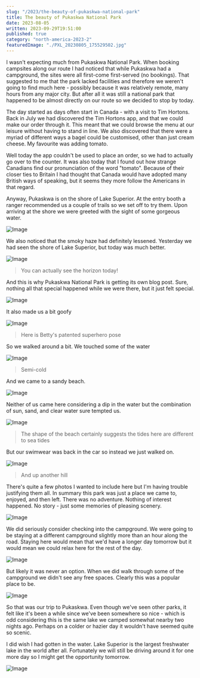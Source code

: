 ```yaml
---
slug: "/2023/the-beauty-of-pukaskwa-national-park"
title: The beauty of Pukaskwa National Park
date: 2023-08-05
written: 2023-09-29T19:51:00
published: true
category: "north-america-2023-2"
featuredImage: "./PXL_20230805_175529502.jpg"
---
```


I wasn't expecting much from Pukaskwa National Park. When booking campsites along our route I had noticed that while Pukaskwa had a campground, the sites were all first-come first-served (no bookings). That suggested to me that the park lacked facilities and therefore we weren't going to find much here - possibly because it was relatively remote, many hours from any major city. But after all it was still a national park that happened to be almost directly on our route so we decided to stop by today.

The day started as days often start in Canada - with a visit to Tim Hortons. Back in July we had discovered the Tim Hortons app, and that we could make our order through it. This meant that we could browse the menu at our leisure without having to stand in line. We also discovered that there were a myriad of different ways a bagel could be customised, other than just cream cheese. My favourite was adding tomato.

Well today the app couldn't be used to place an order, so we had to actually go over to the counter. It was also today that I found out how strange Canadians find our pronunciation of the word "tomato". Because of their closer ties to Britain I had thought that Canada would have adopted many British ways of speaking, but it seems they more follow the Americans in that regard.

Anyway, Pukaskwa is on the shore of Lake Superior. At the entry booth a ranger recommended us a couple of trails so we set off to try them. Upon arriving at the shore we were greeted with the sight of some gorgeous water.

![Image](PXL_20230805_175529502.jpg)

We also noticed that the smoky haze had definitely lessened. Yesterday we had seen the shore of Lake Superior, but today was much better.

![Image](PXL_20230805_181024588.jpg)

> You can actually see the horizon today!

And this is why Pukaskwa National Park is getting its own blog post. Sure, nothing all that special happened while we were there, but it just felt special.

![Image](PXL_20230805_181248343.jpg)

It also made us a bit goofy

![Image](PXL_20230805_181310133.jpg)

> Here is Betty's patented superhero pose

So we walked around a bit. We touched some of the water

![Image](PXL_20230805_181907635.jpg)

> Semi-cold

And we came to a sandy beach.

![Image](PXL_20230805_182603128.jpg)

Neither of us came here considering a dip in the water but the combination of sun, sand, and clear water sure tempted us.

![Image](PXL_20230805_183545039.jpg)

> The shape of the beach certainly suggests the tides here are different to sea tides

But our swimwear was back in the car so instead we just walked on.

![Image](PXL_20230805_185615689.jpg)

> And up another hill

There's quite a few photos I wanted to include here but I'm having trouble justifying them all. In summary this park was just a place we came to, enjoyed, and then left. There was no adventure. Nothing of interest happened. No story - just some memories of pleasing scenery.

![Image](PXL_20230805_190504754.jpg)

We did seriously consider checking into the campground. We were going to be staying at a different campground slightly more than an hour along the road. Staying here would mean that we'd have a longer day tomorrow but it would mean we could relax here for the rest of the day.

![Image](PXL_20230805_191110942.jpg)

But likely it was never an option. When we did walk through some of the campground we didn't see any free spaces. Clearly this was a popular place to be.

![Image](PXL_20230805_192905135.jpg)

So that was our trip to Pukaskwa. Even though we've seen other parks, it felt like it's been a while since we've been somewhere so nice - which is odd considering this is the same lake we camped somewhat nearby two nights ago. Perhaps on a colder or hazier day it wouldn't have seemed quite so scenic.

I did wish I had gotten in the water. Lake Superior is the largest freshwater lake in the world after all. Fortunately we will still be driving around it for one more day so I might get the opportunity tomorrow.

![Image](PXL_20230806_014200847.jpg)
